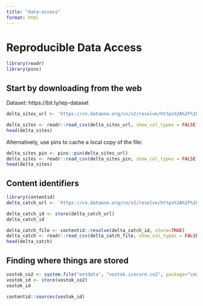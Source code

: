 ```yaml
---
title: "data-access"
format: html
---
```


# Reproducible Data Access

```r
library(readr)
library(pins)
```

## Start by downloading from the web

Dataset: https://bit.ly/iep-dataset
```r
delta_sites_url <- 'https://cn.dataone.org/cn/v2/resolve/https%3A%2F%2Fpasta.lternet.edu%2Fpackage%2Fdata%2Feml%2Fedi%2F233%2F2%2F6a82451e84be1fe82c9821f30ffc2d7d'

delta_sites <- readr::read_csv(delta_sites_url, show_col_types = FALSE)
head(delta_sites)

```

Alternatively, use pins to cache a local copy of the file:

```r
delta_sites_pin <- pins::pin(delta_sites_url)
delta_sites <- readr::read_csv(delta_sites_pin, show_col_types = FALSE)
head(delta_sites)
```

## Content identifiers

```r
library(contentid)
delta_catch_url <- 'https://cn.dataone.org/cn/v2/resolve/https%3A%2F%2Fpasta.lternet.edu%2Fpackage%2Fdata%2Feml%2Fedi%2F233%2F2%2F015e494911cf35c90089ced5a3127334'

delta_catch_id <- store(delta_catch_url)
delta_catch_id
```

```r
delta_catch_file <- contentid::resolve(delta_catch_id, store=TRUE)
delta_catch <- readr::read_csv(delta_catch_file, show_col_types = FALSE)
head(delta_catch)
```

## Finding where things are stored

```r
vostok_co2 <- system.file("extdata", "vostok.icecore.co2", package="contentid")
vostok_id <- store(vostok_co2)
vostok_id
```

```r
contentid::sources(vostok_id)
```


